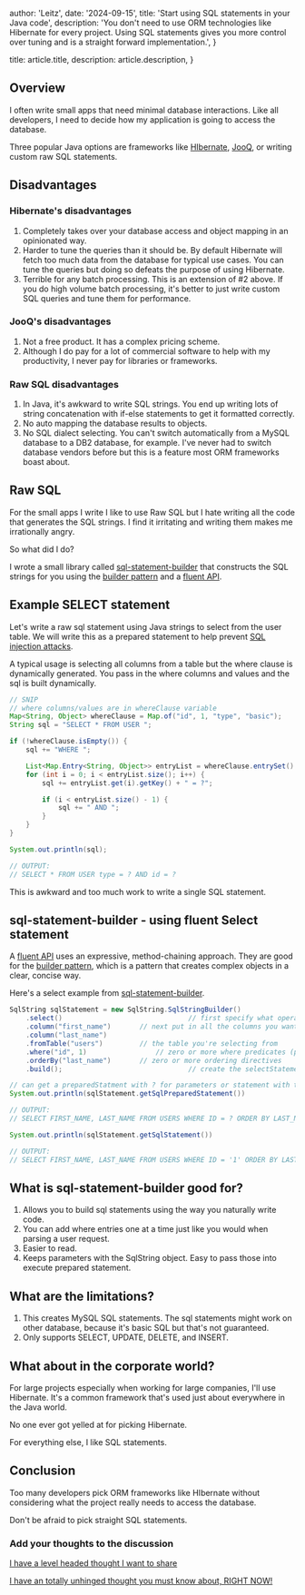 
  author: 'Leitz',
  date: '2024-09-15',
  title: 'Start using SQL statements in your Java code',
  description:
    'You don\'t need to use ORM technologies like Hibernate for every project. Using SQL statements gives you more control over tuning and is a straight forward implementation.',
}

  title: article.title,
  description: article.description,
}


## Overview

I often write small apps that need minimal database interactions. Like all developers, I need to decide how my application is going to access the database.

Three popular Java options are frameworks like [HIbernate](https://hibernate.org), [JooQ](http://www.jooq.org), or writing custom raw SQL statements.

## Disadvantages

### Hibernate's disadvantages

1. Completely takes over your database access and object mapping in an opinionated way.
2. Harder to tune the queries than it should be. By default Hibernate will fetch too much data from the database for typical use cases. You can tune the queries but doing so defeats the purpose of using Hibernate.
3. Terrible for any batch processing. This is an extension of #2 above. If you do high volume batch processing, it's better to just write custom SQL queries and tune them for performance.

### JooQ's disadvantages

1. Not a free product. It has a complex pricing scheme.
2. Although I do pay for a lot of commercial software to help with my productivity, I never pay for libraries or frameworks.

### Raw SQL disadvantages

1. In Java, it's awkward to write SQL strings. You end up writing lots of string concatenation with if-else statements to get it formatted correctly.
2. No auto mapping the database results to objects.
3. No SQL dialect selecting. You can't switch automatically from a MySQL database to a DB2 database, for example. I've never had to switch database vendors before but this is a feature most ORM frameworks boast about.

## Raw SQL

For the small apps I write I like to use Raw SQL but I hate writing all the code that generates the SQL strings. I find it irritating and writing them makes me irrationally angry.

So what did I do?

I wrote a small library called [sql-statement-builder](https://github.com/mikeleitz/sql-statement-builder) that constructs the SQL strings for you using the [builder pattern](https://en.wikipedia.org/wiki/Builder_pattern) and a [fluent API](https://en.wikipedia.org/wiki/Fluent_interface).

## Example SELECT statement

Let's write a raw sql statement using Java strings to select from the user table. We will write this as a prepared statement to help prevent [SQL injection attacks](https://en.wikipedia.org/wiki/SQL_injection).

A typical usage is selecting all columns from a table but the where clause is dynamically generated. You pass in the where columns and values and the sql is built dynamically.

```java
// SNIP
// where columns/values are in whereClause variable
Map<String, Object> whereClause = Map.of("id", 1, "type", "basic");
String sql = "SELECT * FROM USER ";

if (!whereClause.isEmpty()) {
    sql += "WHERE ";

    List<Map.Entry<String, Object>> entryList = whereClause.entrySet().stream().collect(Collectors.toList());
    for (int i = 0; i < entryList.size(); i++) {
        sql += entryList.get(i).getKey() + " = ?";

        if (i < entryList.size() - 1) {
            sql += " AND ";
        }
    }
}

System.out.println(sql);

// OUTPUT:
// SELECT * FROM USER type = ? AND id = ?

```

This is awkward and too much work to write a single SQL statement.

## sql-statement-builder - using fluent Select statement

A [fluent API](https://en.wikipedia.org/wiki/Fluent_interface) uses an expressive, method-chaining approach. They are good for the [builder pattern](https://en.wikipedia.org/wiki/Builder_pattern), which is a pattern that creates complex objects in a clear, concise way.

Here's a select example from [sql-statement-builder](https://github.com/mikeleitz/sql-statement-builder).

```java
SqlString sqlStatement = new SqlString.SqlStringBuilder()
    .select()								// first specify what operation you want: select, insert, delete, or update
    .column("first_name")		// next put in all the columns you want to select
    .column("last_name")
    .fromTable("users")			// the table you're selecting from
    .where("id", 1)					// zero or more where predicates (predicate means returns true or false)
    .orderBy("last_name")		// zero or more ordering directives
    .build();								// create the selectStatement obejct

// can get a preparedStatment with ? for parameters or statement with the actual parameter values
System.out.println(sqlStatement.getSqlPreparedStatement())

// OUTPUT:
// SELECT FIRST_NAME, LAST_NAME FROM USERS WHERE ID = ? ORDER BY LAST_NAME

System.out.println(sqlStatement.getSqlStatement())

// OUTPUT:
// SELECT FIRST_NAME, LAST_NAME FROM USERS WHERE ID = '1' ORDER BY LAST_NAME


```

## What is sql-statement-builder good for?

1. Allows you to build sql statements using the way you naturally write code.
2. You can add where entries one at a time just like you would when parsing a user request.
3. Easier to read.
4. Keeps parameters with the SqlString object. Easy to pass those into execute prepared statement.

## What are the limitations?

1. This creates MySQL SQL statements. The sql statements might work on other database, because it's basic SQL but that's not guaranteed.
2. Only supports SELECT, UPDATE, DELETE, and INSERT.

## What about in the corporate world?

For large projects especially when working for large companies, I'll use Hibernate. It's a common framework that's used just about everywhere in the Java world.

No one ever got yelled at for picking Hibernate.

For everything else, I like SQL statements.

## Conclusion

Too many developers pick ORM frameworks like HIbernate without considering what the project really needs to access the database.

Don't be afraid to pick straight SQL statements.

### Add your thoughts to the discussion

[I have a level headed thought I want to share](https://x.com/mleitz1/status/1802110090650034502)

[I have an totally unhinged thought you must know about, RIGHT NOW!](https://x.com/mleitz1/status/1802110090650034502)
